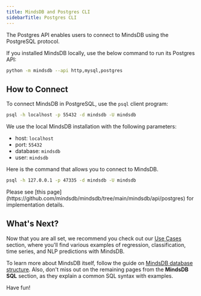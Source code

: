 ```yaml
---
title: MindsDB and Postgres CLI
sidebarTitle: Postgres CLI
---
```


The Postgres API enables users to connect to MindsDB using the PostgreSQL protocol.

<Tip>
If you installed MindsDB locally, use the below command to run its Postgres API:

```bash
python -m mindsdb --api http,mysql,postgres
```
</Tip>

## How to Connect

To connect MindsDB in PostgreSQL, use the `psql` client program:

```bash
psql -h localhost -p 55432 -d mindsdb -U mindsdb
```

We use the local MindsDB installation with the following parameters:

* host: `localhost`
* port: `55432`
* database: `mindsdb`
* user: `mindsdb`

Here is the command that allows you to connect to MindsDB.

```bash
psql -h 127.0.0.1 -p 47335 -d mindsdb -U mindsdb
```

<Note>
Please see [this page](https://github.com/mindsdb/mindsdb/tree/main/mindsdb/api/postgres) for implementation details.
</Note>

## What's Next?

Now that you are all set, we recommend you check out our [Use Cases](/use-cases/overview) section, where you'll find various examples of regression, classification, time series, and NLP predictions with MindsDB.

To learn more about MindsDB itself, follow the guide on [MindsDB database structure](/sql/table-structure/). Also, don't miss out on the remaining pages from the **MindsDB SQL** section, as they explain a common SQL syntax with examples.

Have fun!
